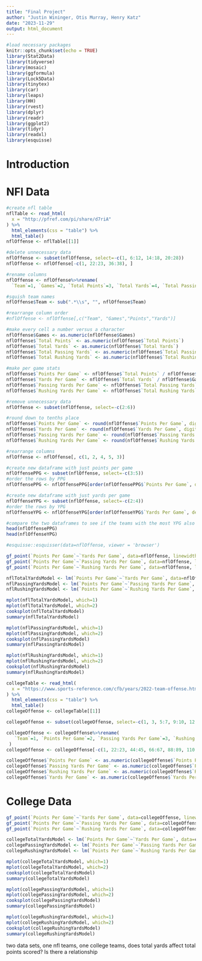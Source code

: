 ```yaml
---
title: "Final Project"
author: "Justin Wininger, Otis Murray, Henry Katz"
date: "2023-11-29"
output: html_document
---
```


```r
#load necessary packages
knitr::opts_chunk$set(echo = TRUE)
library(Stat2Data)
library(tidyverse)
library(mosaic)
library(ggformula)
library(Lock5Data)
library(tinytex)
library(car)
library(leaps)
library(HH)
library(rvest)
library(dplyr)
library(readr)
library(ggplot2)
library(tidyr)
library(readxl)
library(esquisse)
```

# Introduction



# NFl Data

```r
#create nfl table
nflTable <- read_html(
  x = "http://pfref.com/pi/share/d7riA"
) %>%
  html_elements(css = "table") %>%
  html_table()
nflOffense <- nflTable[[1]]
```

```r
#delete unnecessary data
nflOffense <- subset(nflOffense, select=-c(1, 6:12, 14:18, 20:28))
nflOffense <- nflOffense[-c(1, 22:23, 36:38), ]

#rename columns 
nflOffense <- nflOffense%>%rename(
  `Team`=1, `Games`=2, `Total Points`=3, `Total Yards`=4, `Total Passing Yards`=5, `Total Rushing Yards`=6)

#squish team names
nflOffense$Team <- sub(".*\\s", "", nflOffense$Team)

#rearrange column order
#nflOffense <- nflOffense[,c("Team", "Games","Points","Yards")]

#make every cell a number versus a character
nflOffense$Games <- as.numeric(nflOffense$Games)
nflOffense$`Total Points` <- as.numeric(nflOffense$`Total Points`)
nflOffense$`Total Yards` <- as.numeric(nflOffense$`Total Yards`)
nflOffense$`Total Passing Yards` <- as.numeric(nflOffense$`Total Passing Yards`)
nflOffense$`Total Rushing Yards` <- as.numeric(nflOffense$`Total Rushing Yards`)

#make per game stats
nflOffense$`Points Per Game` <- nflOffense$`Total Points` / nflOffense$Games
nflOffense$`Yards Per Game` <- nflOffense$`Total Yards` / nflOffense$Games
nflOffense$`Passing Yards Per Game` <- nflOffense$`Total Passing Yards` / nflOffense$Games
nflOffense$`Rushing Yards Per Game` <- nflOffense$`Total Rushing Yards` / nflOffense$Games

#remove unnecessary data
nflOffense <- subset(nflOffense, select=-c(2:6))

#round down to tenths place
nflOffense$`Points Per Game` <- round(nflOffense$`Points Per Game`, digits = 1)
nflOffense$`Yards Per Game` <- round(nflOffense$`Yards Per Game`, digits = 1)
nflOffense$`Passing Yards Per Game` <- round(nflOffense$`Passing Yards Per Game`, digits = 1)
nflOffense$`Rushing Yards Per Game` <- round(nflOffense$`Rushing Yards Per Game`, digits = 1)

#rearrange columns
nflOffense <- nflOffense[, c(1, 2, 4, 5, 3)]
```

```r
#create new dataframe with just points per game
nflOffensePPG <- subset(nflOffense, select=-c(3:5))
#order the rows by PPG 
nflOffensePPG <- nflOffensePPG[order(nflOffensePPG$`Points Per Game`, decreasing = TRUE),]

#create new dataframe with just yards per game
nflOffenseYPG <- subset(nflOffense, select=-c(2:4))
#order the rows by YPG
nflOffenseYPG <- nflOffenseYPG[order(nflOffenseYPG$`Yards Per Game`, decreasing = TRUE),]

#compare the two dataframes to see if the teams with the most YPG also have the highest PPG
head(nflOffensePPG)
head(nflOffenseYPG)
```

```r
#esquisse::esquisser(data=nflOffense, viewer = 'browser')
```


```r
gf_point(`Points Per Game`~`Yards Per Game`, data=nflOffense, linewidth=1)%>%gf_lm()
gf_point(`Points Per Game`~`Passing Yards Per Game`, data=nflOffense, linewidth=1)%>%gf_lm()
gf_point(`Points Per Game`~`Rushing Yards Per Game`, data=nflOffense, linewidth=1)%>%gf_lm()
```

```r
nflTotalYardsModel <- lm(`Points Per Game`~`Yards Per Game`, data=nflOffense)
nflPassingYardsModel <- lm(`Points Per Game`~`Passing Yards Per Game`, data=nflOffense)
nflRushingYardsModel <- lm(`Points Per Game`~`Rushing Yards Per Game`, data=nflOffense)

mplot(nflTotalYardsModel, which=1)
mplot(nflTotalYardsModel, which=2)
cooksplot(nflTotalYardsModel)
summary(nflTotalYardsModel)

mplot(nflPassingYardsModel, which=1)
mplot(nflPassingYardsModel, which=2)
cooksplot(nflPassingYardsModel)
summary(nflPassingYardsModel)

mplot(nflRushingYardsModel, which=1)
mplot(nflRushingYardsModel, which=2)
cooksplot(nflRushingYardsModel)
summary(nflRushingYardsModel)
```


```r
collegeTable <- read_html(
  x = "https://www.sports-reference.com/cfb/years/2022-team-offense.html"
) %>%
  html_elements(css = "table") %>%
  html_table()
collegeOffense <- collegeTable[[1]]

collegeOffense <- subset(collegeOffense, select=-c(1, 3, 5:7, 9:10, 12:14, 16:25))

collegeOffense <- collegeOffense%>%rename(
   `Team`=1, `Points Per Game`=2, `Passing Yards Per Game`=3, `Rushing Yards Per Game`=4, `Yards Per Game`=5
 )
collegeOffense <- collegeOffense[-c(1, 22:23, 44:45, 66:67, 88:89, 110:111, 132:133),]

collegeOffense$`Points Per Game` <- as.numeric(collegeOffense$`Points Per Game`)
collegeOffense$`Passing Yards Per Game` <- as.numeric(collegeOffense$`Passing Yards Per Game`)
collegeOffense$`Rushing Yards Per Game` <- as.numeric(collegeOffense$`Rushing Yards Per Game`)
collegeOffense$`Yards Per Game` <- as.numeric(collegeOffense$`Yards Per Game`)
```

# College Data

```r
gf_point(`Points Per Game`~`Yards Per Game`, data=collegeOffense, linewidth=1)%>%gf_lm()
gf_point(`Points Per Game`~`Passing Yards Per Game`, data=collegeOffense, linewidth=1)%>%gf_lm()
gf_point(`Points Per Game`~`Rushing Yards Per Game`, data=collegeOffense, linewidth=1)%>%gf_lm()
```

```r
collegeTotalYardsModel <- lm(`Points Per Game`~`Yards Per Game`, data=collegeOffense)
collegePassingYardsModel <- lm(`Points Per Game`~`Passing Yards Per Game`, data=collegeOffense)
collegeRushingYardsModel <- lm(`Points Per Game`~`Rushing Yards Per Game`, data=collegeOffense)

mplot(collegeTotalYardsModel, which=1)
mplot(collegeTotalYardsModel, which=2)
cooksplot(collegeTotalYardsModel)
summary(collegeTotalYardsModel)

mplot(collegePassingYardsModel, which=1)
mplot(collegePassingYardsModel, which=2)
cooksplot(collegePassingYardsModel)
summary(collegePassingYardsModel)

mplot(collegeRushingYardsModel, which=1)
mplot(collegeRushingYardsModel, which=2)
cooksplot(collegeRushingYardsModel)
summary(collegeRushingYardsModel)
```

two data sets, one nfl teams, one college teams, does total yards affect total points scored? Is there a relationship